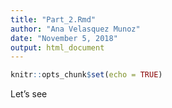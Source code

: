 ```yaml
---
title: "Part_2.Rmd"
author: "Ana Velasquez Munoz"
date: "November 5, 2018"
output: html_document
---
```


```r
knitr::opts_chunk$set(echo = TRUE)
```

Let's see

```r

```

